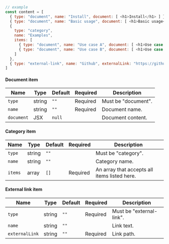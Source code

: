 ```js
// example
const content = [
  { type: "document", name: "Install", document: [ <h1>Install</h1> ] },
  { type: "document", name: "Basic usage", document: [ <h1>Basic usage</h1> ] },
  {
    type: "category",
    name: "Examples",
    items: [
      { type: "document", name: "Use case A", document: [ <h1>Use case A</h1> ] },
      { type: "document", name: "Use case B", document: [ <h1>Use case B</h1> ] }
    ]
  },
  { type: "external-link", name: "Github", externalLink: "https://github.com" },
]
```

#### Document item

| Name       | Type   | Default | Required | Description                       |
|------------|--------|---------|----------|-----------------------------------|
| `type`     | string | `""`    | Required | Must be "document".                   |
| `name`    | string | `""`    | Required | Document name.                   |
| `document` | JSX    | `null`  |          | Document content.                 |

#### Category item

| Name       | Type   | Default | Required | Description                                       |
|------------|--------|---------|----------|---------------------------------------------------|
| `type`     | string | `""`    |          | Must be "category".                                     |
| `name`    | string | `""`    |          | Category name.                                     |
| `items`   | array  | `[]`    | Required | An array that accepts all items listed here.      |

#### External link item

| Name             | Type   | Default | Required | Description         |
|------------------|--------|---------|----------|---------------------|
| `type`           | string | `""`    | Required | Must be "external-link".          |
| `name`          | string | `""`    |          | Link text.          |
| `externalLink`   | string | `""`    | Required | Link path.          |
